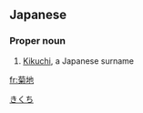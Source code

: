==Japanese==
{{ja-kanjitab|きく|ち|yomi=o}}

===Proper noun===
{{ja-pos|proper|きくち}}
# [[Kikuchi]], a Japanese surname

[[Category:Japanese surnames|きくち]]

[[fr:菊地]]